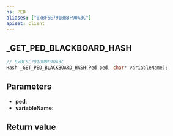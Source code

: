 ```yaml
---
ns: PED
aliases: ["0xBF5E791BBBF90A3C"]
apiset: client
---
```

## _GET_PED_BLACKBOARD_HASH

```c
// 0xBF5E791BBBF90A3C
Hash _GET_PED_BLACKBOARD_HASH(Ped ped, char* variableName);
```


## Parameters
* **ped**:
* **variableName**:

## Return value